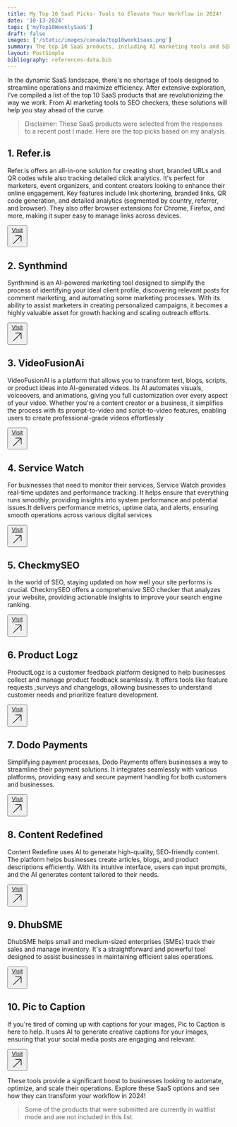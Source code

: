 ```yaml
---
title: My Top 10 SaaS Picks- Tools to Elevate Your Workflow in 2024!
date: '10-13-2024'
tags: ['myTop10WeeklySaaS']
draft: false
images: ['/static/images/canada/top10week1saas.png']
summary: The top 10 SaaS products, including AI marketing tools and SEO checkers, are revolutionizing operations and efficiency, helping businesses stay ahead of the curve.
layout: PostSimple
bibliography: references-data.bib
---
```


In the dynamic SaaS landscape, there's no shortage of tools designed to streamline operations and maximize efficiency. After extensive exploration, I’ve compiled a list of the top 10 SaaS products that are revolutionizing the way we work. From AI marketing tools to SEO checkers, these solutions will help you stay ahead of the curve.

> Disclaimer: These SaaS products were selected from the responses to a recent post I made. Here are the top picks based on my analysis.

## 1. Refer.is

Refer.is offers an all-in-one solution for creating short, branded URLs and QR codes while also tracking detailed click analytics. It's perfect for marketers, event organizers, and content creators looking to enhance their online engagement. Key features include link shortening, branded links, QR code generation, and detailed analytics (segmented by country, referrer, and browser). They also offer browser extensions for Chrome, Firefox, and more, making it super easy to manage links across devices.

<button  class="box-border relative z-30 inline-flex items-center justify-center w-auto px-8 py-3 overflow-hidden font-bold text-white transition-all duration-300 bg-indigo-600 rounded-md cursor-pointer group ring-offset-2 ring-1 ring-indigo-300 ring-offset-indigo-200 hover:ring-offset-indigo-500 ease focus:outline-none">
<span class="absolute bottom-0 right-0 w-8 h-20 -mb-8 -mr-5 transition-all duration-300 ease-out transform rotate-45 translate-x-1 bg-white opacity-10 group-hover:translate-x-0"></span>
<span class="absolute top-0 left-0 w-20 h-8 -mt-1 -ml-12 transition-all duration-300 ease-out transform -rotate-45 -translate-x-1 bg-white opacity-10 group-hover:translate-x-0"></span>
<span class="relative z-20 flex items-center text-sm">
  <a href="http://refer.is" target="_blank" rel="noopener noreferrer" style={{ color: 'white', textDecoration: 'none' }}>Visit</a>
  <svg xmlns="http://www.w3.org/2000/svg" fill="none" viewBox="0 0 24 24" strokeWidth={1.5} stroke="currentColor" className="size-4">
  <path strokeLinecap="round" strokeLinejoin="round" d="m4.5 19.5 15-15m0 0H8.25m11.25 0v11.25" />
</svg>

</span>
</button>

## 2. **Synthmind**

Synthmind is an AI-powered marketing tool designed to simplify the process of identifying your ideal client profile, discovering relevant posts for comment marketing, and automating some marketing processes. With its ability to assist marketers in creating personalized campaigns, it becomes a highly valuable asset for growth hacking and scaling outreach efforts.

<button  class="box-border relative z-30 inline-flex items-center justify-center w-auto px-8 py-3 overflow-hidden font-bold text-white transition-all duration-300 bg-indigo-600 rounded-md cursor-pointer group ring-offset-2 ring-1 ring-indigo-300 ring-offset-indigo-200 hover:ring-offset-indigo-500 ease focus:outline-none">
<span class="absolute bottom-0 right-0 w-8 h-20 -mb-8 -mr-5 transition-all duration-300 ease-out transform rotate-45 translate-x-1 bg-white opacity-10 group-hover:translate-x-0"></span>
<span class="absolute top-0 left-0 w-20 h-8 -mt-1 -ml-12 transition-all duration-300 ease-out transform -rotate-45 -translate-x-1 bg-white opacity-10 group-hover:translate-x-0"></span>
<span class="relative z-20 flex items-center text-sm">
  <a href="https://synthmind.app/" target="_blank" rel="noopener noreferrer" style={{ color: 'white', textDecoration: 'none' }}>Visit</a>
  <svg xmlns="http://www.w3.org/2000/svg" fill="none" viewBox="0 0 24 24" strokeWidth={1.5} stroke="currentColor" className="size-4">
  <path strokeLinecap="round" strokeLinejoin="round" d="m4.5 19.5 15-15m0 0H8.25m11.25 0v11.25" />
</svg>

</span>
</button>

## 3. **VideoFusionAi**

VideoFusionAI is a platform that allows you to transform text, blogs, scripts, or product ideas into AI-generated videos. Its AI automates visuals, voiceovers, and animations, giving you full customization over every aspect of your video. Whether you're a content creator or a business, it simplifies the process with its prompt-to-video and script-to-video features, enabling users to create professional-grade videos effortlessly

<button  class="box-border relative z-30 inline-flex items-center justify-center w-auto px-8 py-3 overflow-hidden font-bold text-white transition-all duration-300 bg-indigo-600 rounded-md cursor-pointer group ring-offset-2 ring-1 ring-indigo-300 ring-offset-indigo-200 hover:ring-offset-indigo-500 ease focus:outline-none">
<span class="absolute bottom-0 right-0 w-8 h-20 -mb-8 -mr-5 transition-all duration-300 ease-out transform rotate-45 translate-x-1 bg-white opacity-10 group-hover:translate-x-0"></span>
<span class="absolute top-0 left-0 w-20 h-8 -mt-1 -ml-12 transition-all duration-300 ease-out transform -rotate-45 -translate-x-1 bg-white opacity-10 group-hover:translate-x-0"></span>
<span class="relative z-20 flex items-center text-sm">
  <a href="https://videofusionai.com/" target="_blank" rel="noopener noreferrer" style={{ color: 'white', textDecoration: 'none' }}>Visit</a>
  <svg xmlns="http://www.w3.org/2000/svg" fill="none" viewBox="0 0 24 24" strokeWidth={1.5} stroke="currentColor" className="size-4">
  <path strokeLinecap="round" strokeLinejoin="round" d="m4.5 19.5 15-15m0 0H8.25m11.25 0v11.25" />
</svg>

</span>
</button>

## 4. **Service Watch**

For businesses that need to monitor their services, Service Watch provides real-time updates and performance tracking. It helps ensure that everything runs smoothly, providing insights into system performance and potential issues.It delivers performance metrics, uptime data, and alerts, ensuring smooth operations across various digital services

<button  class="box-border relative z-30 inline-flex items-center justify-center w-auto px-8 py-3 overflow-hidden font-bold text-white transition-all duration-300 bg-indigo-600 rounded-md cursor-pointer group ring-offset-2 ring-1 ring-indigo-300 ring-offset-indigo-200 hover:ring-offset-indigo-500 ease focus:outline-none">
<span class="absolute bottom-0 right-0 w-8 h-20 -mb-8 -mr-5 transition-all duration-300 ease-out transform rotate-45 translate-x-1 bg-white opacity-10 group-hover:translate-x-0"></span>
<span class="absolute top-0 left-0 w-20 h-8 -mt-1 -ml-12 transition-all duration-300 ease-out transform -rotate-45 -translate-x-1 bg-white opacity-10 group-hover:translate-x-0"></span>
<span class="relative z-20 flex items-center text-sm">
  <a href="https://servicewatch.xyz/" target="_blank" rel="noopener noreferrer" style={{ color: 'white', textDecoration: 'none' }}>Visit</a>
  <svg xmlns="http://www.w3.org/2000/svg" fill="none" viewBox="0 0 24 24" strokeWidth={1.5} stroke="currentColor" className="size-4">
  <path strokeLinecap="round" strokeLinejoin="round" d="m4.5 19.5 15-15m0 0H8.25m11.25 0v11.25" />
</svg>

</span>
</button>

## 5. **CheckmySEO**

In the world of SEO, staying updated on how well your site performs is crucial. CheckmySEO offers a comprehensive SEO checker that analyzes your website, providing actionable insights to improve your search engine ranking.

<button  class="box-border relative z-30 inline-flex items-center justify-center w-auto px-8 py-3 overflow-hidden font-bold text-white transition-all duration-300 bg-indigo-600 rounded-md cursor-pointer group ring-offset-2 ring-1 ring-indigo-300 ring-offset-indigo-200 hover:ring-offset-indigo-500 ease focus:outline-none">
<span class="absolute bottom-0 right-0 w-8 h-20 -mb-8 -mr-5 transition-all duration-300 ease-out transform rotate-45 translate-x-1 bg-white opacity-10 group-hover:translate-x-0"></span>
<span class="absolute top-0 left-0 w-20 h-8 -mt-1 -ml-12 transition-all duration-300 ease-out transform -rotate-45 -translate-x-1 bg-white opacity-10 group-hover:translate-x-0"></span>
<span class="relative z-20 flex items-center text-sm">
  <a href="https://www.checkmyseo.io/" target="_blank" rel="noopener noreferrer" style={{ color: 'white', textDecoration: 'none' }}>Visit</a>
  <svg xmlns="http://www.w3.org/2000/svg" fill="none" viewBox="0 0 24 24" strokeWidth={1.5} stroke="currentColor" className="size-4">
  <path strokeLinecap="round" strokeLinejoin="round" d="m4.5 19.5 15-15m0 0H8.25m11.25 0v11.25" />
</svg>

</span>
</button>

## 6. **Product Logz**

ProductLogz is a customer feedback platform designed to help businesses collect and manage product feedback seamlessly. It offers tools like feature requests ,surveys and changelogs, allowing businesses to understand customer needs and prioritize feature development.

<button  class="box-border relative z-30 inline-flex items-center justify-center w-auto px-8 py-3 overflow-hidden font-bold text-white transition-all duration-300 bg-indigo-600 rounded-md cursor-pointer group ring-offset-2 ring-1 ring-indigo-300 ring-offset-indigo-200 hover:ring-offset-indigo-500 ease focus:outline-none">
<span class="absolute bottom-0 right-0 w-8 h-20 -mb-8 -mr-5 transition-all duration-300 ease-out transform rotate-45 translate-x-1 bg-white opacity-10 group-hover:translate-x-0"></span>
<span class="absolute top-0 left-0 w-20 h-8 -mt-1 -ml-12 transition-all duration-300 ease-out transform -rotate-45 -translate-x-1 bg-white opacity-10 group-hover:translate-x-0"></span>
<span class="relative z-20 flex items-center text-sm">
  <a href="https://www.productlogz.com/" target="_blank" rel="noopener noreferrer" style={{ color: 'white', textDecoration: 'none' }}>Visit</a>
  <svg xmlns="http://www.w3.org/2000/svg" fill="none" viewBox="0 0 24 24" strokeWidth={1.5} stroke="currentColor" className="size-4">
  <path strokeLinecap="round" strokeLinejoin="round" d="m4.5 19.5 15-15m0 0H8.25m11.25 0v11.25" />
</svg>

</span>
</button>

## 7. **Dodo Payments**

Simplifying payment processes, Dodo Payments offers businesses a way to streamline their payment solutions. It integrates seamlessly with various platforms, providing easy and secure payment handling for both customers and businesses.

<button  class="box-border relative z-30 inline-flex items-center justify-center w-auto px-8 py-3 overflow-hidden font-bold text-white transition-all duration-300 bg-indigo-600 rounded-md cursor-pointer group ring-offset-2 ring-1 ring-indigo-300 ring-offset-indigo-200 hover:ring-offset-indigo-500 ease focus:outline-none">
<span class="absolute bottom-0 right-0 w-8 h-20 -mb-8 -mr-5 transition-all duration-300 ease-out transform rotate-45 translate-x-1 bg-white opacity-10 group-hover:translate-x-0"></span>
<span class="absolute top-0 left-0 w-20 h-8 -mt-1 -ml-12 transition-all duration-300 ease-out transform -rotate-45 -translate-x-1 bg-white opacity-10 group-hover:translate-x-0"></span>
<span class="relative z-20 flex items-center text-sm">
  <a href="https://dodopayments.com/" target="_blank" rel="noopener noreferrer" style={{ color: 'white', textDecoration: 'none' }}>Visit</a>
  <svg xmlns="http://www.w3.org/2000/svg" fill="none" viewBox="0 0 24 24" strokeWidth={1.5} stroke="currentColor" className="size-4">
  <path strokeLinecap="round" strokeLinejoin="round" d="m4.5 19.5 15-15m0 0H8.25m11.25 0v11.25" />
</svg>

</span>
</button>

## 8. **Content Redefined**

Content Redefine uses AI to generate high-quality, SEO-friendly content. The platform helps businesses create articles, blogs, and product descriptions efficiently. With its intuitive interface, users can input prompts, and the AI generates content tailored to their needs.

<button  class="box-border relative z-30 inline-flex items-center justify-center w-auto px-8 py-3 overflow-hidden font-bold text-white transition-all duration-300 bg-indigo-600 rounded-md cursor-pointer group ring-offset-2 ring-1 ring-indigo-300 ring-offset-indigo-200 hover:ring-offset-indigo-500 ease focus:outline-none">
<span class="absolute bottom-0 right-0 w-8 h-20 -mb-8 -mr-5 transition-all duration-300 ease-out transform rotate-45 translate-x-1 bg-white opacity-10 group-hover:translate-x-0"></span>
<span class="absolute top-0 left-0 w-20 h-8 -mt-1 -ml-12 transition-all duration-300 ease-out transform -rotate-45 -translate-x-1 bg-white opacity-10 group-hover:translate-x-0"></span>
<span class="relative z-20 flex items-center text-sm">
  <a href="https://contentredefined.ai/" target="_blank" rel="noopener noreferrer" style={{ color: 'white', textDecoration: 'none' }}>Visit</a>
  <svg xmlns="http://www.w3.org/2000/svg" fill="none" viewBox="0 0 24 24" strokeWidth={1.5} stroke="currentColor" className="size-4">
  <path strokeLinecap="round" strokeLinejoin="round" d="m4.5 19.5 15-15m0 0H8.25m11.25 0v11.25" />
</svg>

</span>
</button>

## 9. **DhubSME**

DhubSME helps small and medium-sized enterprises (SMEs) track their sales and manage inventory. It's a straightforward and powerful tool designed to assist businesses in maintaining efficient sales operations.

<button  class="box-border relative z-30 inline-flex items-center justify-center w-auto px-8 py-3 overflow-hidden font-bold text-white transition-all duration-300 bg-indigo-600 rounded-md cursor-pointer group ring-offset-2 ring-1 ring-indigo-300 ring-offset-indigo-200 hover:ring-offset-indigo-500 ease focus:outline-none">
<span class="absolute bottom-0 right-0 w-8 h-20 -mb-8 -mr-5 transition-all duration-300 ease-out transform rotate-45 translate-x-1 bg-white opacity-10 group-hover:translate-x-0"></span>
<span class="absolute top-0 left-0 w-20 h-8 -mt-1 -ml-12 transition-all duration-300 ease-out transform -rotate-45 -translate-x-1 bg-white opacity-10 group-hover:translate-x-0"></span>
<span class="relative z-20 flex items-center text-sm">
  <a href="https://dhubsme.com/" target="_blank" rel="noopener noreferrer" style={{ color: 'white', textDecoration: 'none' }}>Visit</a>
  <svg xmlns="http://www.w3.org/2000/svg" fill="none" viewBox="0 0 24 24" strokeWidth={1.5} stroke="currentColor" className="size-4">
  <path strokeLinecap="round" strokeLinejoin="round" d="m4.5 19.5 15-15m0 0H8.25m11.25 0v11.25" />
</svg>

</span>
</button>

## 10. **Pic to Caption**

If you're tired of coming up with captions for your images, Pic to Caption is here to help. It uses AI to generate creative captions for your images, ensuring that your social media posts are engaging and relevant.

<button  class="box-border relative z-30 inline-flex items-center justify-center w-auto px-8 py-3 overflow-hidden font-bold text-white transition-all duration-300 bg-indigo-600 rounded-md cursor-pointer group ring-offset-2 ring-1 ring-indigo-300 ring-offset-indigo-200 hover:ring-offset-indigo-500 ease focus:outline-none">
<span class="absolute bottom-0 right-0 w-8 h-20 -mb-8 -mr-5 transition-all duration-300 ease-out transform rotate-45 translate-x-1 bg-white opacity-10 group-hover:translate-x-0"></span>
<span class="absolute top-0 left-0 w-20 h-8 -mt-1 -ml-12 transition-all duration-300 ease-out transform -rotate-45 -translate-x-1 bg-white opacity-10 group-hover:translate-x-0"></span>
<span class="relative z-20 flex items-center text-sm">
  <a href="https://pictocaption.com/" target="_blank" rel="noopener noreferrer" style={{ color: 'white', textDecoration: 'none' }}>Visit</a>
  <svg xmlns="http://www.w3.org/2000/svg" fill="none" viewBox="0 0 24 24" strokeWidth={1.5} stroke="currentColor" className="size-4">
  <path strokeLinecap="round" strokeLinejoin="round" d="m4.5 19.5 15-15m0 0H8.25m11.25 0v11.25" />
</svg>

</span>
</button>


These tools provide a significant boost to businesses looking to automate, optimize, and scale their operations. Explore these SaaS options and see how they can transform your workflow in 2024!

> Some of the products that were submitted are currently in waitlist mode and are not included in this list.